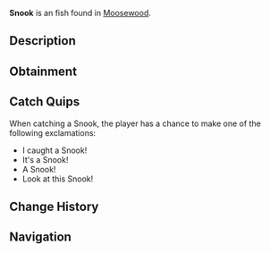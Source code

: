{{FishInfobox
|image          = Snook.png
|rarity         = Unusual
|sea            = First Sea
|location       = [[Moosewood]]
|sublocation    = 
|sources        = Fishing Rod
|radar_location = 
|xp             = 45
|weather        = Clear, Foggy
|time           = 
|season         = Spring
|bait           = Shrimp
|base_weight    = 7
|base_value     = 110
|weight_range   = 4
|base_chance    = 45
|base_resil     = 85
}}
'''Snook''' is an {{Rarity|Unusual}} fish found in [[Moosewood]].

== Description ==
{{Description|The Common Snook is a cute salt water swimmer found commonly near Moosewood Docks. They are easy noticeable due to their thin black stripe across their body, and easily catchable due to schools during spawning season in spring.|Bestiary Entry}}

== Obtainment ==
{{Description|Can be found close to ocean docks of Moosewood.|Bestiary Hint}}
{{Fish Availability|
Moosewood/Docks
|top_rods      = 
Astralhook Rod\104350.92\208051.7;
Champions Rod\100316.75\97076;
Ethereal Prism Rod\100035\171364.57;
Firefly Rod\100024.7\96793.38;
Celestial Rod\99610.26\97544.45;
Training Rod\82023.85\126898.79;
Fortune Rod\55556.68\110767.23;
Leviathan's Fang Rod\92603.58\111885.04;
Avalanche Rod\96457.29\76492.86;
Depthseeker Rod\95531.19\70414.45;
Verdant Shear Rod\90644.29\77178.84;
No-Life Rod\90612.77\90612.77;
Seraphic Rod\90194.3\90194.3;
Challenger's Rod\82555.97\82555.97;
Rod Of The Forgotten Fang\82360.07\82360.07;
Blazebringer Rod\82066.23\82066.23;
Zeus Rod\79495.44\76980.94;
Free Spirit Rod\78942.82\78942.82;
Volcanic Rod\77647.43\58468.82;
Rod Of The Depths\74972.43\74972.43;
Rod Of The Exalted One\72618.38\78621.14;
Trident Rod\65778.24\63248.13;
Steady Rod\48295.24\48295.24
|recommended   = Ethereal Prism Rod
}}

== Catch Quips ==
When catching a Snook, the player has a chance to make one of the following exclamations:
* I caught a Snook!
* It's a Snook!
* A Snook!
* Look at this Snook!

== Change History ==
{{Change History|{{subst:Current Version}}}}

== Navigation ==
{{Fish Navbox|Moosewood}}